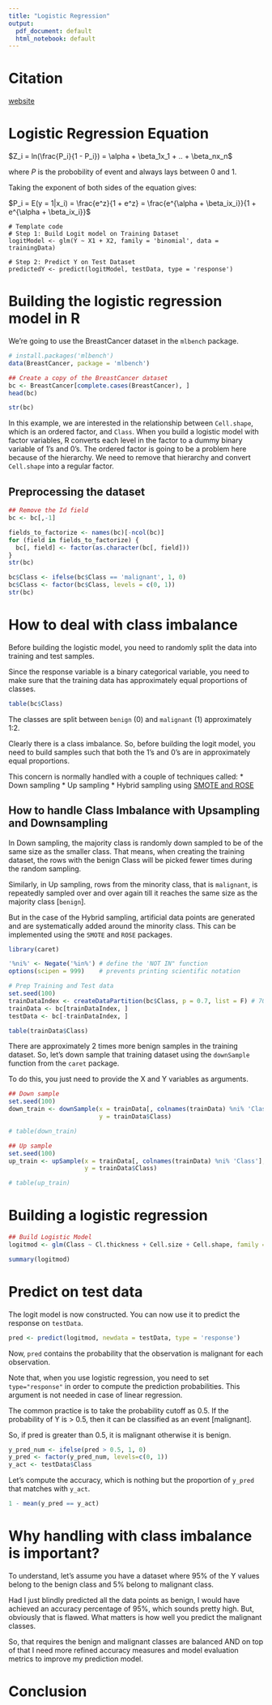 ```yaml
---
title: "Logistic Regression"
output:
  pdf_document: default
  html_notebook: default
---
```


# Citation

[website](https://www.machinelearningplus.com/machine-learning/logistic-regression-tutorial-examples-r/)

# Logistic Regression Equation

$Z_i = ln(\frac{P_i}{1 - P_i}) = \alpha + \beta_1x_1 + .. + \beta_nx_n$

where $P$ is the probobility of event and always lays between 0 and 1.

Taking the exponent of both sides of the equation gives:

$P_i = E(y = 1|x_i) = \frac{e^z}{1 + e^z} = \frac{e^{\alpha + \beta_ix_i}}{1 + e^{\alpha + \beta_ix_i}}$

```code
# Template code
# Step 1: Build Logit model on Training Dataset
logitModel <- glm(Y ~ X1 + X2, family = 'binomial', data = trainingData)

# Step 2: Predict Y on Test Dataset
predictedY <- predict(logitModel, testData, type = 'response')
```

# Building the logistic regression model in R

We're going to use the BreastCancer dataset in the `mlbench` package.

```r
# install.packages('mlbench')
data(BreastCancer, package = 'mlbench')

## Create a copy of the BreastCancer dataset
bc <- BreastCancer[complete.cases(BreastCancer), ]
head(bc)
```

```r
str(bc)
```

In this example, we are interested in the relationship between `Cell.shape`, which is an ordered factor, and `Class`. When you build a logistic model with factor variables, R converts each level in the factor to a dummy binary variable of 1's and 0's. The ordered factor is going to be a problem here because of the hierarchy. We need to remove that hierarchy and convert `Cell.shape` into a regular factor.

## Preprocessing the dataset

```r
## Remove the Id field
bc <- bc[,-1]

fields_to_factorize <- names(bc)[-ncol(bc)]
for (field in fields_to_factorize) {
  bc[, field] <- factor(as.character(bc[, field]))
}
str(bc)
```

```r
bc$Class <- ifelse(bc$Class == 'malignant', 1, 0)
bc$Class <- factor(bc$Class, levels = c(0, 1))
str(bc)
```

# How to deal with class imbalance

Before building the logistic model, you need to randomly split the data into training and test samples.

Since the response variable is a binary categorical variable, you need to make sure that the training data has approximately equal proportions of classes.

```r
table(bc$Class)
```

The classes are split between `benign` (0) and `malignant` (1) approximately 1:2.

Clearly there is a class imbalance. So, before building the logit model, you need to build samples such that both the 1's and 0's are in approximately equal proportions.

This concern is normally handled with a couple of techniques called:
* Down sampling
* Up sampling
* Hybrid sampling using [SMOTE and ROSE](https://topepo.github.io/caret/subsampling-for-class-imbalances.html#subsampling-techniques)

## How to handle Class Imbalance with Upsampling and Downsampling

In Down sampling, the majority class is randomly down sampled to be of the same size as the smaller class. That means, when creating the training dataset, the rows with the benign Class will be picked fewer times during the random sampling. 

Similarly, in Up sampling, rows from the minority class, that is `malignant`, is repeatedly sampled over and over again till it reaches the same size as the majority class [`benign`].

But in the case of the Hybrid sampling, artificial data points are generated and are systematically added around the minority class. This can be implemented using the `SMOTE` and `ROSE` packages.

```r
library(caret)

'%ni%' <- Negate('%in%') # define the 'NOT IN" function
options(scipen = 999)    # prevents printing scientific notation

# Prep Training and Test data
set.seed(100)
trainDataIndex <- createDataPartition(bc$Class, p = 0.7, list = F) # 70% training data
trainData <- bc[trainDataIndex, ]
testData <- bc[-trainDataIndex, ]
```

```r
table(trainData$Class)
```

There are approximately 2 times more benign samples in the training dataset. So, let's down sample that training dataset using the `downSample` function from the `caret` package.

To do this, you just need to provide the X and Y variables as arguments.

```r
## Down sample
set.seed(100)
down_train <- downSample(x = trainData[, colnames(trainData) %ni% 'Class'],
                         y = trainData$Class)

# table(down_train)
```

```r
## Up sample
set.seed(100)
up_train <- upSample(x = trainData[, colnames(trainData) %ni% 'Class'],
                     y = trainData$Class)

# table(up_train)
```

# Building a logistic regression

```r
## Build Logistic Model
logitmod <- glm(Class ~ Cl.thickness + Cell.size + Cell.shape, family = 'binomial', data = down_train)

summary(logitmod)
```

# Predict on test data

The logit model is now constructed. You can now use it to predict the response on `testData`.

```r
pred <- predict(logitmod, newdata = testData, type = 'response')
```

Now, `pred` contains the probability that the observation is malignant for each observation.

Note that, when you use logistic regression, you need to set `type="response"` in order to compute the prediction probabilities. This argument is not needed in case of linear regression.

The common practice is to take the probability cutoff as 0.5. If the probability of Y is > 0.5, then it can be classified as an event [malignant].

So, if pred is greater than 0.5, it is malignant otherwise it is benign.

```r
y_pred_num <- ifelse(pred > 0.5, 1, 0)
y_pred <- factor(y_pred_num, levels=c(0, 1))
y_act <- testData$Class
```

Let's compute the accuracy, which is nothing but the proportion of `y_pred` that matches with `y_act`.

```r
1 - mean(y_pred == y_act)
```

# Why handling with class imbalance is important?

To understand, let's assume you have a dataset where 95% of the Y values belong to the benign class and 5% belong to malignant class.

Had I just blindly predicted all the data points as benign, I would have achieved an accuracy percentage of 95%, which sounds pretty high. But, obviously that is flawed. What matters is how well you predict the malignant classes. 

So, that requires the benign and malignant classes are balanced AND on top of that I need more refined accuracy measures and model evaluation metrics to improve my prediction model.

# Conclusion



